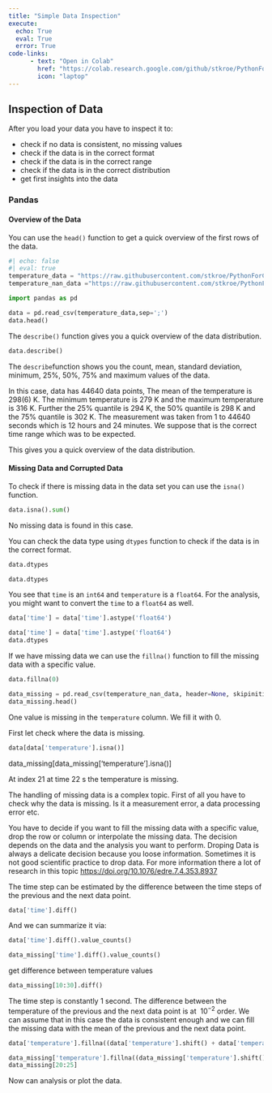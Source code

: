 ```yaml
---
title: "Simple Data Inspection"
execute: 
  echo: True
  eval: True
  error: True
code-links:
      - text: "Open in Colab"
        href: "https://colab.research.google.com/github/stkroe/PythonForChemists/blob/main/course/notebooks/SimpleDataInspection.ipynb"
        icon: "laptop"
--- 
```



## Inspection of Data {.unnumbered}

After you load your data you have to inspect it to:

- check if no data is consistent, no missing values
- check if the data is in the correct format
- check if the data is in the correct range
- check if the data is in the correct distribution
- get first insights into the data


### Pandas {.unnumbered}


#### Overview of the Data {.unnumbered}


You can use the `head()` function to get a quick overview of the first rows of the data.
```python
#| echo: false
#| eval: true
temperature_data = "https://raw.githubusercontent.com/stkroe/PythonForChemists/main/course/data/lectures/lecture1/temperatures.csv"
temperature_nan_data ="https://raw.githubusercontent.com/stkroe/PythonForChemists/main/course/data/lectures/lecture1/temperatures_nan.dat"
```

```python
import pandas as pd

data = pd.read_csv(temperature_data,sep=';')
data.head()
```

The `describe()` function gives you a quick overview of the data distribution.

```python
data.describe()
```




The `describe`function shows you the count, mean, standard deviation, minimum, 25%, 50%, 75% and maximum values of the data.

In this case, data has 44640 data points, The mean of the temperature is 298(6) K. The minimum temperature is 279 K and the maximum temperature is 316 K. Further the 25% quantile is 294 K, the 50% quantile is 298 K and the 75% quantile is 302 K. The measurement was taken from 1 to 44640 seconds which is 12 hours and 24 minutes.
We suppose that is the correct time range which was to be expected.
 
This gives you a quick overview of the data distribution.


#### Missing Data and Corrupted Data {.unnumbered}


To check if there is missing data in the data set you can use the `isna()` function.

```python
data.isna().sum()
```



No missing data is found in this case.


You can check the data type using `dtypes` function to check if the data is in the correct format.

```python
data.dtypes
```

```python
data.dtypes
```

You see that `time` is an `int64` and `temperature` is a `float64`.
For the analysis, you might want to convert the `time` to a `float64` as well.

```python
data['time'] = data['time'].astype('float64')
```

```python
data['time'] = data['time'].astype('float64')
data.dtypes
```

If we have missing data we can use the `fillna()` function to fill the missing data with a specific value.

```python
data.fillna(0)
```

```python
data_missing = pd.read_csv(temperature_nan_data, header=None, skipinitialspace=True, sep=' ', names=['time', 'temperature'])
data_missing.head()
```




One value is missing in the `temperature` column. We fill it with 0.

First let check where the data is missing.

```python
data[data['temperature'].isna()]
```


data_missing[data_missing['temperature'].isna()]


At index 21 at time 22 s the temperature is missing.

:::{.callout-note}
The handling of missing data is a complex topic.
First of all you have to check why the data is missing. Is it a measurement error, a data processing error etc.

You have to decide if you want to fill the missing data with a specific value, drop the row or column or interpolate the missing data. The decision depends on the data and the analysis you want to perform. Droping Data is always a delicate decision because you loose information. Sometimes it is not good scientific practice to drop data. 
For more information there a lot of research in this topic [https://doi.org/10.1076/edre.7.4.353.8937](https://doi.org/10.1076/edre.7.4.353.8937)
:::


The time step can be estimated by the difference between the time steps of the previous and the next data point.

```python
data['time'].diff()
```
And we can summarize it via:

```python
data['time'].diff().value_counts()
```

```python
data_missing['time'].diff().value_counts()
```

get difference between temperature values
```python
data_missing[10:30].diff()
```


The time step is constantly 1 second. 
The difference between the temperature of the previous and the next data point is at $~10^{-2}$ order.
We can assume that in this case the data is consistent enough and we can fill the missing data with the mean of the previous and the next data point.
 
```python
data['temperature'].fillna((data['temperature'].shift() + data['temperature'].shift(-1))/2, inplace=True)
```


```python
data_missing['temperature'].fillna((data_missing['temperature'].shift() + data_missing['temperature'].shift(-1))/2, inplace=True)
data_missing[20:25]
```

Now can analysis or plot the data.
 





# 





